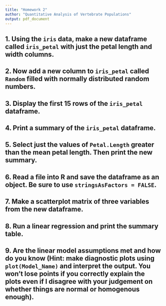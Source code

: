 ```yaml
---
title: "Homework 2"
author: "Quantitative Analysis of Vertebrate Populations"
output: pdf_document
---
```


## 1. Using the `iris` data, make a new dataframe called `iris_petal` with just the petal length and width columns.


## 2. Now add a new column to `iris_petal` called `Random` filled with normally distributed random numbers.

## 3. Display the first 15 rows of the `iris_petal` dataframe.

## 4. Print a summary of the `iris_petal` dataframe.

## 5. Select just the values of `Petal.Length` greater than the mean petal length. Then print the new summary.

## 6. Read a file into R and save the dataframe as an object. Be sure to use `stringsAsFactors = FALSE`. 

## 7. Make a scatterplot matrix of three variables from the new dataframe.

## 8. Run a linear regression and print the summary table.

## 9. Are the linear model assumptions met and how do you know (Hint: make diagnostic plots using `plot(Model_Name)` and interpret the output. You won't lose points if you correctly explain the plots even if I disagree with your judgement on whether things are normal or homogenous enough).